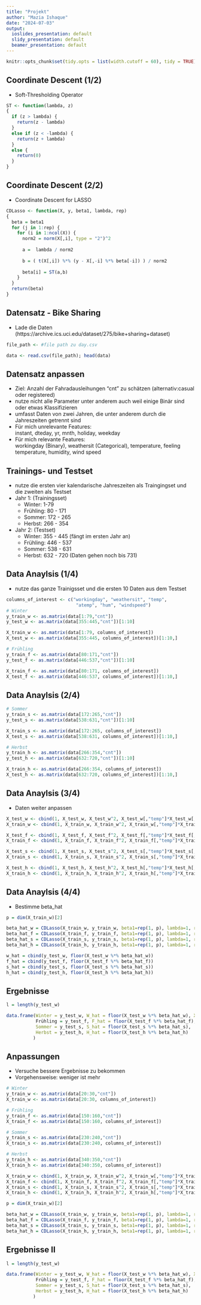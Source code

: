 ---
title: "Projekt"
author: "Mazia Ishaque"
date: "2024-07-03"
output:
  ioslides_presentation: default
  slidy_presentation: default
  beamer_presentation: default
---

```{r setup, include=FALSE}
knitr::opts_chunk$set(tidy.opts = list(width.cutoff = 60), tidy = TRUE)
```

## Coordinate Descent (1/2)

- Soft-Thresholding Operator
```{r test, echo=TRUE, message=TRUE}
ST <- function(lambda, z)
{
  if (z > lambda) {
    return(z - lambda)
  }
  else if (z < -lambda) {
    return(z + lambda)
  }
  else {
    return(0)
  }
}
```

## Coordinate Descent (2/2)

- Coordinate Descent for LASSO
```{r echo=TRUE}
CDLasso <- function(X, y, beta1, lambda, rep)
{
  beta = beta1
  for (j in 1:rep) {
    for (i in 1:ncol(X)) {
      norm2 = norm(X[,i], type = "2")^2
      
      a =  lambda / norm2
      
      b = ( t(X[,i]) %*% (y - X[,-i] %*% beta[-i]) ) / norm2
      
      beta[i] = ST(a,b)
    }
  }
  return(beta)
}
```

## Datensatz - Bike Sharing

- Lade die Daten (https://archive.ics.uci.edu/dataset/275/bike+sharing+dataset)
```{r include=FALSE}
file_path <- #file path zu day.csv
```
```{r echo=TRUE}
data <- read.csv(file_path); head(data)
```

## Datensatz anpassen

- Ziel: Anzahl der Fahradausleihungen "cnt" zu schätzen (alternativ:casual oder registered) 
- nutze nicht alle Parameter unter anderem auch weil einige Binär sind oder etwas Klassifizieren
- umfasst Daten von zwei Jahren, die unter anderem durch die Jahreszeiten getrennt sind
- Für mich unrelevante Features: \
instant, dteday, yr, mnth, holiday, weekday
- Für mich relevante Features: \
workingday (Binary), weathersit (Categorical), temperature, feeling temperature, humidity, wind speed 


## Trainings- und Testset
- nutze die ersten vier kalendarische Jahreszeiten als Traingingset und die zweiten als Testset
* Jahr 1: (Trainingsset)
  + Winter: 1-79
  + Frühling: 80  - 171
  + Sommer: 172 - 265
  + Herbst: 266 - 354
* Jahr 2: (Testset)
  + Winter: 355 - 445 (fängt im ersten Jahr an)
  + Frühling: 446 - 537
  + Sommer: 538 - 631
  + Herbst: 632 - 720 (Daten gehen noch bis 731)

## Data Anaylsis (1/4)
- nutze das ganze Trainigsset und die ersten 10 Daten aus dem Testset
```{r echo=TRUE, tidy=FALSE}
columns_of_interest <- c("workingday", "weathersit", "temp",
                          "atemp", "hum", "windspeed")
# Winter
y_train_w <- as.matrix(data[1:79,"cnt"]) 
y_test_w <- as.matrix(data[355:445,"cnt"])[1:10]

X_train_w <- as.matrix(data[1:79, columns_of_interest])
X_test_w <- as.matrix(data[355:445, columns_of_interest])[1:10,]

# Frühling
y_train_f <- as.matrix(data[80:171,"cnt"]) 
y_test_f <- as.matrix(data[446:537,"cnt"])[1:10]

X_train_f <- as.matrix(data[80:171, columns_of_interest])
X_test_f <- as.matrix(data[446:537, columns_of_interest])[1:10,]
```

## Data Anaylsis (2/4)
```{r echo=TRUE, tidy=FALSE}
# Sommer
y_train_s <- as.matrix(data[172:265,"cnt"]) 
y_test_s <- as.matrix(data[538:631,"cnt"])[1:10]

X_train_s <- as.matrix(data[172:265, columns_of_interest])
X_test_s <- as.matrix(data[538:631, columns_of_interest])[1:10,]

# Herbst
y_train_h <- as.matrix(data[266:354,"cnt"]) 
y_test_h <- as.matrix(data[632:720,"cnt"])[1:10]

X_train_h <- as.matrix(data[266:354, columns_of_interest])
X_test_h <- as.matrix(data[632:720, columns_of_interest])[1:10,]
```


## Data Anaylsis (3/4)
- Daten weiter anpassen
```{r echo=TRUE, tidy = TRUE}
X_test_w <- cbind(1, X_test_w, X_test_w^2, X_test_w[,"temp"]*X_test_w[,"atemp"])
X_train_w <- cbind(1, X_train_w, X_train_w^2, X_train_w[,"temp"]*X_train_w[,"atemp"])

X_test_f <- cbind(1, X_test_f, X_test_f^2, X_test_f[,"temp"]*X_test_f[,"atemp"])
X_train_f <- cbind(1, X_train_f, X_train_f^2, X_train_f[,"temp"]*X_train_f[,"atemp"])

X_test_s <- cbind(1, X_test_s, X_test_s^2, X_test_s[,"temp"]*X_test_s[,"atemp"])
X_train_s <- cbind(1, X_train_s, X_train_s^2, X_train_s[,"temp"]*X_train_s[,"atemp"])

X_test_h <- cbind(1, X_test_h, X_test_h^2, X_test_h[,"temp"]*X_test_h[,"atemp"])
X_train_h <- cbind(1, X_train_h, X_train_h^2, X_train_h[,"temp"]*X_train_h[,"atemp"])
```


## Data Anaylsis (4/4)
- Bestimme beta_hat
```{r echo=TRUE}
p = dim(X_train_w)[2]

beta_hat_w = CDLasso(X_train_w, y_train_w, beta1=rep(1, p), lambda=1, rep=200)
beta_hat_f = CDLasso(X_train_f, y_train_f, beta1=rep(1, p), lambda=1, rep=200)
beta_hat_s = CDLasso(X_train_s, y_train_s, beta1=rep(1, p), lambda=1, rep=200)
beta_hat_h = CDLasso(X_train_h, y_train_h, beta1=rep(1, p), lambda=1, rep=200)
```

```{r eval=FALSE, include=FALSE}
w_hat = cbind(y_test_w, floor(X_test_w %*% beta_hat_w))
f_hat = cbind(y_test_f, floor(X_test_f %*% beta_hat_f))
s_hat = cbind(y_test_s, floor(X_test_s %*% beta_hat_s))
h_hat = cbind(y_test_h, floor(X_test_h %*% beta_hat_h))
```

## Ergebnisse
```{r echo=TRUE}
l = length(y_test_w)

data.frame(Winter = y_test_w, W_hat = floor(X_test_w %*% beta_hat_w), X = rep("|",l),
           Frühling = y_test_f, F_hat = floor(X_test_f %*% beta_hat_f), . = rep("|",l),
           Sommer = y_test_s, S_hat = floor(X_test_s %*% beta_hat_s),  x = rep("|",l),
           Herbst = y_test_h, H_hat = floor(X_test_h %*% beta_hat_h)
          )
```

## Anpassungen
- Versuche bessere Ergebnisse zu bekommen
- Vorgehensweise: weniger ist mehr
```{r echo=TRUE}
# Winter
y_train_w <- as.matrix(data[20:30,"cnt"]) 
X_train_w <- as.matrix(data[20:30, columns_of_interest])

# Frühling
y_train_f <- as.matrix(data[150:160,"cnt"]) 
X_train_f <- as.matrix(data[150:160, columns_of_interest])

# Sommer
y_train_s <- as.matrix(data[230:240,"cnt"]) 
X_train_s <- as.matrix(data[230:240, columns_of_interest])

# Herbst
y_train_h <- as.matrix(data[340:350,"cnt"]) 
X_train_h <- as.matrix(data[340:350, columns_of_interest])
```

```{r include=FALSE}
X_train_w <- cbind(1, X_train_w, X_train_w^2, X_train_w[,"temp"]*X_train_w[,"atemp"])
X_train_f <- cbind(1, X_train_f, X_train_f^2, X_train_f[,"temp"]*X_train_f[,"atemp"])
X_train_s <- cbind(1, X_train_s, X_train_s^2, X_train_s[,"temp"]*X_train_s[,"atemp"])
X_train_h <- cbind(1, X_train_h, X_train_h^2, X_train_h[,"temp"]*X_train_h[,"atemp"])

p = dim(X_train_w)[2]

beta_hat_w = CDLasso(X_train_w, y_train_w, beta1=rep(1, p), lambda=1, rep=200)
beta_hat_f = CDLasso(X_train_f, y_train_f, beta1=rep(1, p), lambda=1, rep=200)
beta_hat_s = CDLasso(X_train_s, y_train_s, beta1=rep(1, p), lambda=1, rep=200)
beta_hat_h = CDLasso(X_train_h, y_train_h, beta1=rep(1, p), lambda=1, rep=200)
```

## Ergebnisse II
```{r echo=FALSE}
l = length(y_test_w)

data.frame(Winter = y_test_w, W_hat = floor(X_test_w %*% beta_hat_w), X = rep("|",l),
           Frühling = y_test_f, F_hat = floor(X_test_f %*% beta_hat_f), . = rep("|",l),
           Sommer = y_test_s, S_hat = floor(X_test_s %*% beta_hat_s),  x = rep("|",l),
           Herbst = y_test_h, H_hat = floor(X_test_h %*% beta_hat_h)
          )
```





